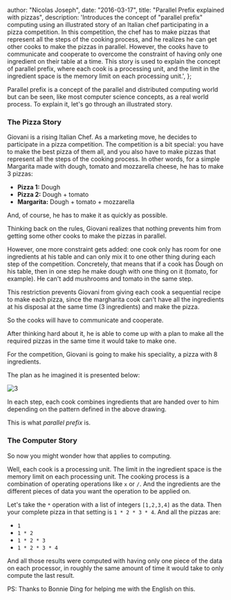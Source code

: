 
  author: "Nicolas Joseph",
  date: "2016-03-17",
  title: "Parallel Prefix explained with pizzas",
  description:
    'Introduces the concept of "parallel prefix" computing using an illustrated story of an Italian chef participating in a pizza competition. In this competition, the chef has to make pizzas that represent all the steps of the cooking process, and he realizes he can get other cooks to make the pizzas in parallel. However, the cooks have to communicate and cooperate to overcome the constraint of having only one ingredient on their table at a time. This story is used to explain the concept of parallel prefix, where each cook is a processing unit, and the limit in the ingredient space is the memory limit on each processing unit.',
};


Parallel prefix is a concept of the parallel and distributed computing world but can be seen,
like most computer science concepts, as a real world process.
To explain it, let's go through an illustrated story.

### The Pizza Story

Giovani is a rising Italian Chef. As a marketing move, he decides to participate in a pizza
competition. The competition is a bit special: you have to make the best pizza of them all,
and you also have to make pizzas that represent all the steps of the cooking process.
In other words, for a simple Margarita made with dough, tomato and mozzarella cheese,
he has to make 3 pizzas:

- **Pizza 1:** Dough
- **Pizza 2:** Dough + tomato
- **Margarita:** Dough + tomato + mozzarella

And, of course, he has to make it as quickly as possible.

Thinking back on the rules, Giovani realizes that nothing prevents him from
getting some other cooks to make the pizzas in parallel.

However, one more constraint gets added: one cook only has room for one ingredients
at his table and can only mix it to one other thing during each step of the
competition. Concretely, that means that if a cook has Dough on his table,
then in one step he make dough with one thing on it (tomato, for example).
He can't add mushrooms and tomato in the same step.

This restriction prevents Giovani from giving each cook a sequential recipe
to make each pizza, since the margharita cook can't have all the ingredients
at his disposal at the same time (3 ingredients) and make the pizza.

So the cooks will have to communicate and cooperate.

After thinking hard about it, he is able to come up with a plan to make all the
required pizzas in the same time it would take to make one.

For the competition, Giovani is going to make his speciality, a pizza with 8 ingredients.

The plan as he imagined it is presented below:

![3](/images/blog/2016-03-17-parallele-prefix-and-pizzas/pizza_parallel_prefix.png)

In each step, each cook combines ingredients that are handed over to
him depending on the pattern defined in the above drawing.

This is what _parallel prefix_ is.

### The Computer Story

So now you might wonder how that applies to computing.

Well, each cook is a processing unit. The limit in the ingredient space is
the memory limit on each processing unit. The cooking process is a combination
of operating operations like `x` or `/`. And the ingredients are the different
pieces of data you want the operation to be applied on.

Let's take the `*` operation with a list of integers `[1,2,3,4]` as the data.
Then your complete pizza in that setting is `1 * 2 * 3 * 4`. And all the pizzas are:

- `1`
- `1 * 2`
- `1 * 2 * 3`
- `1 * 2 * 3 * 4`

And all those results were computed with having only one piece of the data on
each processor, in roughly the same amount of time it would take to only
compute the last result.

PS: Thanks to Bonnie Ding for helping me with the English on this.
